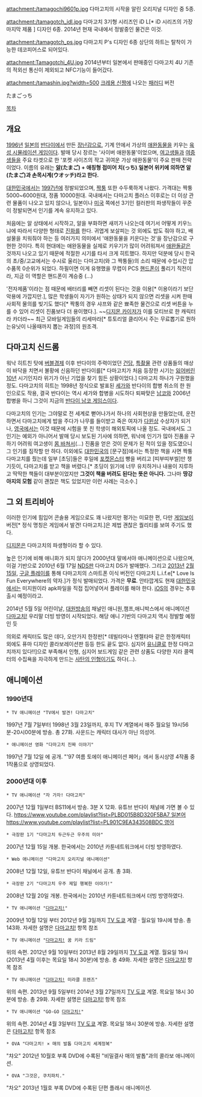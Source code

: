 attachment:/tamagochi9601p.jpg
다마고치의 시작을 알린 오리지널 디자인 중 5종.

attachment:/tamagotch_idl.jpg
다마고치 3기형 시리즈인 iD L[* iD 시리즈의 가장 마지막 제품 ] 디자인 6종.
2014년 현재 국내에서 정발중인 물건은 이것. 

attachment:/tamagotch_ps.jpg
다마고치 P's 디자인 6종
상단의 하트는 탈착이 가능한 데코피어스로 되어있다.

attachment:Tamagotchi_4U.jpg
2014년부터 일본에서 판매중인 다마고치 4U
기존의 적외선 통신이 제외되고 NFC기능이 들어갔다.

attachment:/tamashin.jpg?width=500
[[크레용 신짱]]에 나오는 [[패러디]] 버전

たまごっち

[[목차]]

== 개요 ==
[[1996년]] [[일본]]의 [[반다이]]에서 만든 [[장난감]]으로, 기계 안에서 가상의 [[애완동물]]을 키우는 [[육성 시뮬레이션 게임]]이다. 발매 당시 장르는 '사이버 애완동물'이었으며, [[여고생]]들과 [[여중생]]들을 주요 타겟으로 한 '포켓 사이즈의 작고 귀여운 가상 애완동물'이 주요 판매 전략이었다. 이름의 유래는 '''[[알]](たまご) + 애칭형 접미어 치(っち)'''.'''일본어 위키에 의하면 알(たまご)과 손목시계(ウオッチ)라고 한다.'''

[[대한민국]]에서는 [[1997년]]에 정발되었으며, [[짝퉁]] 또한 수두룩하게 나왔다. 가격대는 짝퉁 5000~6000원대, 정품 10000원대. 국내에서는 다마고치 플러스 이후로는 더 이상 관련 물품이 나오고 있지 않으나, 일본이나 [[미국]] 쪽에선 3기인 컬러판의 파생작들이 꾸준이 정발되면서 인기를 계속 유지하고 있다.

처음에는 알 상태에서 시작하고, 알을 부화하면 새끼가 나오는데 여기서 어떻게 키우느냐에 따라서 다양한 형태로 [[진화]]를 한다. 귀엽게 보살피는 것 외에도 밥도 줘야 하고, 배설물을 치워줘야 하는 등 여러가지 의미에서 '애완동물을 키운다는 것'을 장난감으로 구현한 것이다. 특히 현대에는 애완동물을 실제로 키우기가 많이 어려워져서 [[애완돌]]같은 것까지 나오고 있기 때문에 적절한 시기를 타서 크게 히트했다. 하지만 덕분에 당시 한국의 초/중/고교에서는 수시로 울리는 다마고치(와 그 짝퉁들)의 소리 때문에 수업시간 압수품목 0순위가 되었다. 하필이면 이게 유행했을 무렵이 PCS [[핸드폰]]이 풀리기 직전이라, 지금 이 역할은 핸드폰이 계승중 (...)

'전자제품'이라는 점 때문에 배터리를 빼면 리셋이 된다는 것을 이용[* 이용이라기 보단 악용에 가깝지만.], 많은 학생들이 자기가 원하는 상태가 되지 않으면 리셋을 시켜 한때 사회적 물의를 빚기도 했다[* 짝퉁의 경우 샤프와 같은 뾰족한 물건으로 리셋 버튼을 누를 수 있어 리셋이 진품보다 더 용이했다.]. ~~[[서정우|디지몬 카이저]]가 이를 모티브로 한 캐릭터라 카더라~~ 최근 모바일게임들의 리세마라[* 튜토리얼 클리어시 주는 무료뽑기로 원하는유닛이 나올때까지 뽑는 과정]의 원조격.


== 다마고치 신드롬 ==
워낙 히트친 탓에 [[버블경제]] 이후 반다이의 주력이었던 [[건담]], [[특촬물]] 관련 상품들의 매상이 바닥을 치면서 불황에 신음하던 반다이를[* 다마고치가 처음 등장한 시기는  [[잃어버린 10년/일본|잃어버린 10년]] 시기인지라 위기가 아닌 기업을 찾기 힘든 상황이었다.] 다마고치 하나가 구원했을 정도. 다마고치의 히트는 1998년 정식으로 발표된 [[세가]]와 반다이의 합병 취소의 한 원인으로도 작용, 결국 반다이는 역시 세가와 합병을 시도하다 퇴짜맞은 [[남코]]와 2006년 합병을 하니 그것이 지금의 [[반다이 남코 게임스]]이다.

다마고치의 인기는 그야말로 전 세계로 뻗어나가서 하나의 사회현상을 만들었는데, 운전하면서 다마고치에게 밥을 주다가 나무를 들이받고 죽은 여자가 [[다윈상]] 수상자가 되거나, [[영국]]에서는 이것 때문에 시험을 못 친 학생이 해외토픽에 나올 정도. 국내에서도 그 인기는 예외가 아니어서 발매 당시 보도된 기사에 의하면, 워낙에 인기가 많아 진품을 구하기 어려워 여고생이 [[매춘|몸 바쳐서]](...) 진품을 얻은 것이 문제가 된 적이 있을 정도였으니 그 인기를 짐작할 만 하다. 이외에도 [[대한민국]]의 [문구점]에서는 특정한 책을 사면 짝퉁 다마고치를 줬는데 일부 [초딩]들은 후일에 [[포켓몬스터]] 빵을 버리고 [띠부띠부씰]만 챙기듯이, 다마고치를 받고 책을 버렸다.[* 초딩이 읽기에 너무 유치하거나 내용이 지루하고 딱딱한 책들이 대부분이었지만 '''그것이 책을 버려도 된다는 뜻은 아니다.''' 그나마 '''땅강아지의 모험''' 같이 괜찮은 책도 있었지만 이런 사례는 극소수.] 


== 그 외 트리비아 ==
이러한 인기에 힘입어 콘솔용 게임으로도 꽤 나왔지만 평가는 미묘한 편, 다만 [[게임보이]] 버전[* 정식 명칭은 게임에서 발견! 다마고치.]은 제법 괜찮은 퀄리티를 보여 주기도 했다.

[[디지몬 시리즈|디지몬]]은 다마고치의 파생형이라 할 수 있다.

높은 인기에 비해 애니화가 되지 않다가 2000년대 말에서야 애니메이션으로 나왔으며, 이걸 기반으로 2010년 6월 17일 [[NDS]]판 다마고치 DS가 발매했다. 그리고 [[2013년]] [[2월 15일]], [[구글 플레이]]를 통해 다마고치의 스마트폰 이식 버전인 다마고치 L.i.f.e[* Love Is Fun Everywhere의 약자.]가 정식 발매되었다. 가격은 '''무료'''. 안타깝게도 현재 [[대한민국]]에서는 미지원이라 apk파일을 직접 집어넣어서 플레이를 해야 한다. [[iOS]]의 경우는 추후 출시 예정이라고.

2014년 5월 5일 어린이날, [[대원방송]]의 채널인 애니원,챔프,애니박스에서 애니메이션 [[해피해피 다마고치!|다마고치!]] 우리말 더빙 방영이 시작되었다. 해당 애니 기반의 다마고치 역시 정발할 예정인 듯

의외로 캐릭터도 많은 데다, 오만가지 한정판[* 데빌타마나 엔젤타마 같은 한정캐릭터 외에도 퓨마 디자인 콜라보레이션판 등등 한도 끝도 없다. 심지어 [[유니클로]] 한정 다마고치까지 있다!!]으로 부족해서 인형, 심지어 보드게임 같은 관련 상품도 다양한 지라 콜렉터의 수집욕을 자극하게 만드는 [[사탄의 인형]]이기도 하다(...).


== 애니메이션 ==
=== 1990년대 ===
 * TV 애니메이션 "TV에서 발견! 다마고치"
1997년 7월 7일부터 1998년 3월 23일까지, 후지 TV 계열에서 매주 월요일 19시56분-20시00분에 방송. 총 27화.
사운드는 캐릭터 대사가 아닌 의성어.

 * 애니메이션 영화 "다마고치 진짜 이야기"
1997년 7월 12일 에 공개. "'97 여름 토에이 애니메이션 페어」에서 동시상영 4작품 중 1작품으로 상영되었다.

=== 2000년대 이후 ===
 * TV 애니메이션 "자 가자! 다마고치"
2007년 12월 1일부터 BS11에서 방송. 3분 X 12화. 
유튜브 반다이 채널에 가면 볼 수 있다. [[https://www.youtube.com/playlist?list=PLBD015B8D320F5BA7 일본어]][[https://www.youtube.com/playlist?list=PL901C9EA343508BDC 영어]]

 * 극장판 1기 "다마고치 두근두근 우주의 미아"
2007년 12월 15일 개봉. 
한국에서는 2010년 카툰네트워크에서 더빙 방영하였다.

 * Web 애니메이션 "다마고치 오리지널 애니메이션"
2008년 12월 12일, 유튜브 반다이 채널에서 공개. 총 3화.

 * 극장판 2기 "다마고치 우주 제일 행복한 이야기!"
2008년 12월 20일 개봉.
한국에서는 2010년 카툰네트워크에서 더빙 방영하였다.

 * TV 애니메이션 "[[해피해피 다마고치!|다마고치!]]"
2009년 10월 12일 부터 2012년 9월 3일까지 [[TV 도쿄]] 계열 · 월요일 19시에 방송. 총 143화. 자세한 설명은 [[해피해피 다마고치!|다마고치!]] 항목 참조

 * TV 애니메이션 "[[해피해피 다마고치!|다마고치!]] 꿈 키라 드림"
위의 속편. 2012년 9월 10일부터 2013년 8월 29일까지 [[TV 도쿄]] 계열. 월요일 19시 (2013년 4월 이후는 목요일 18시 30분)에 방송. 총 49화. 자세한 설명은 [[해피해피 다마고치!|다마고치!]] 항목 참조

 * TV 애니메이션 "[[해피해피 다마고치!|다마고치!]] 미라클 프렌즈"
위의 속편. 2013년 9월 5일부터 2014년 3월 27일까지 [[TV 도쿄]] 계열. 목요일 18시 30분에 방송. 총 29화. 자세한 설명은 [[해피해피 다마고치!|다마고치!]] 항목 참조

 * TV 애니메이션 "GO-GO [[해피해피 다마고치!|다마고치!]]"
위의 속편. 2014년 4월 3일부터 [[TV 도쿄]] 계열. 목요일 18시 30분에 방송. 자세한 설명은 [[해피해피 다마고치!|다마고치!]] 항목 참조

 * OVA "다마고치! × 매의 발톱 다마고치 세계정복"
"챠오" 2012년 10월호 부록 DVD에 수록된 "비밀결사 매의 발톱"과의 콜라보 애니메이션.

 * OVA "그것은, 쿠치파치."
"차오" 2013년 1월호 부록 DVD에 수록된 단편 플래시 애니메이션.

